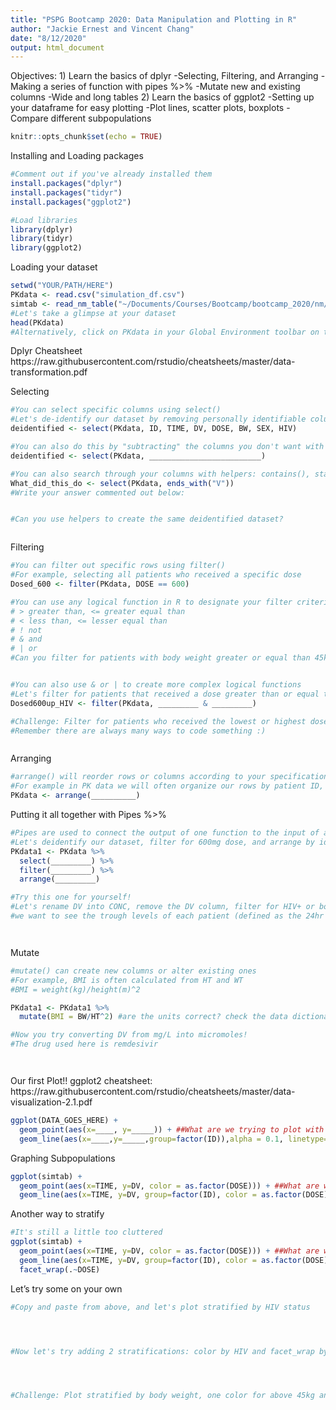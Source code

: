 ```yaml
---
title: "PSPG Bootcamp 2020: Data Manipulation and Plotting in R"
author: "Jackie Ernest and Vincent Chang"
date: "8/12/2020"
output: html_document
---
```


Objectives:
1) Learn the basics of dplyr
    -Selecting, Filtering, and Arranging
    -Making a series of function with pipes %>%
    -Mutate new and existing columns
    -Wide and long tables
2) Learn the basics of ggplot2
    -Setting up your dataframe for easy plotting
    -Plot lines, scatter plots, boxplots
    -Compare different subpopulations
    
```r
knitr::opts_chunk$set(echo = TRUE)
```

Installing and Loading packages
```r
#Comment out if you've already installed them
install.packages("dplyr")
install.packages("tidyr")
install.packages("ggplot2")

#Load libraries
library(dplyr)
library(tidyr)
library(ggplot2)
```




Loading your dataset
```r
setwd("YOUR/PATH/HERE")
PKdata <- read.csv("simulation_df.csv")
simtab <- read_nm_table("~/Documents/Courses/Bootcamp/bootcamp_2020/nm/sdtab01")
#Let's take a glimpse at your dataset
head(PKdata)
#Alternatively, click on PKdata in your Global Environment toolbar on the right
```

Dplyr Cheatsheet
https://raw.githubusercontent.com/rstudio/cheatsheets/master/data-transformation.pdf

Selecting
```r
#You can select specific columns using select()
#Let's de-identify our dataset by removing personally identifiable columns
deidentified <- select(PKdata, ID, TIME, DV, DOSE, BW, SEX, HIV)

#You can also do this by "subtracting" the columns you don't want with -
deidentified <- select(PKdata, _________________________)

#You can also search through your columns with helpers: contains(), starts_with(), ends_with()
What_did_this_do <- select(PKdata, ends_with("V"))
#Write your answer commented out below:


#Can you use helpers to create the same deidentified dataset?



```

Filtering
```r
#You can filter out specific rows using filter()
#For example, selecting all patients who received a specific dose
Dosed_600 <- filter(PKdata, DOSE == 600)

#You can use any logical function in R to designate your filter criteria
# > greater than, <= greater equal than
# < less than, <= lesser equal than
# ! not
# & and
# | or
#Can you filter for patients with body weight greater or equal than 45kg?


#You can also use & or | to create more complex logical functions
#Let's filter for patients that received a dose greater than or equal to 600 and HIV+
Dosed600up_HIV <- filter(PKdata, _________ & _________)

#Challenge: Filter for patients who received the lowest or highest dose, and is female with HIV or male
#Remember there are always many ways to code something :)



```

Arranging
```r
#arrange() will reorder rows or columns according to your specifications (default from low to high)
#For example in PK data we will often organize our rows by patient ID, then by time.
PKdata <- arrange(__________)
```

Putting it all together with Pipes %>%
```r
#Pipes are used to connect the output of one function to the input of another
#Let's deidentify our dataset, filter for 600mg dose, and arrange by id and time all together
PKdata1 <- PKdata %>%
  select(_________) %>%
  filter(_________) %>%
  arrange(_________)

#Try this one for yourself!
#Let's rename DV into CONC, remove the DV column, filter for HIV+ or body weight less than 45kg, then...
#we want to see the trough levels of each patient (defined as the 24hr timepoint)




```

Mutate
```r
#mutate() can create new columns or alter existing ones
#For example, BMI is often calculated from HT and WT
#BMI = weight(kg)/height(m)^2

PKdata1 <- PKdata1 %>%
  mutate(BMI = BW/HT^2) #are the units correct? check the data dictionary!

#Now you try converting DV from mg/L into micromoles!
#The drug used here is remdesivir




```

Our first Plot!!
ggplot2 cheatsheet: https://raw.githubusercontent.com/rstudio/cheatsheets/master/data-visualization-2.1.pdf
```r
ggplot(DATA_GOES_HERE) + 
  geom_point(aes(x=____, y=_____)) + ##What are we trying to plot with a PK profile?
  geom_line(aes(x=____,y=_____,group=factor(ID)),alpha = 0.1, linetype=2,size=0.1)
```

Graphing Subpopulations
```r
ggplot(simtab) + 
  geom_point(aes(x=TIME, y=DV, color = as.factor(DOSE))) + ##What are we trying to plot with a PK profile?
  geom_line(aes(x=TIME, y=DV, group=factor(ID), color = as.factor(DOSE)),alpha = 0.1, linetype=2,size=0.1)
```

Another way to stratify
```r
#It's still a little too cluttered
ggplot(simtab) + 
  geom_point(aes(x=TIME, y=DV, color = as.factor(DOSE))) + ##What are we trying to plot with a PK profile?
  geom_line(aes(x=TIME, y=DV, group=factor(ID), color = as.factor(DOSE)),alpha = 0.1, linetype=2,size=0.1) +
  facet_wrap(.~DOSE)
```

Let's try some on your own
```r
#Copy and paste from above, and let's plot stratified by HIV status




#Now let's try adding 2 stratifications: color by HIV and facet_wrap by SEX. Then try the other way around!




#Challenge: Plot stratified by body weight, one color for above 45kg and another color for below. Make sure to have a legend :)




```

